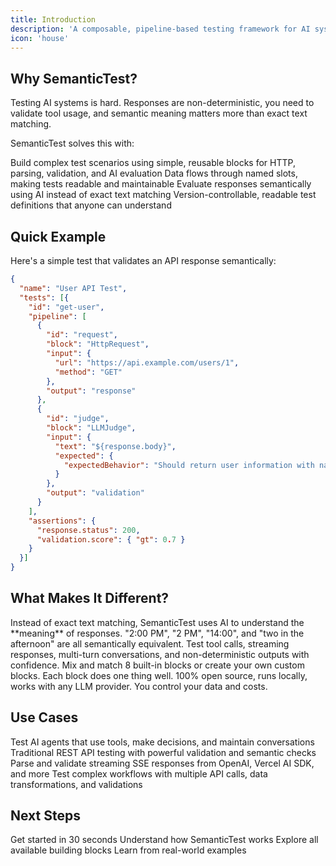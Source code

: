 ---
title: Introduction
description: 'A composable, pipeline-based testing framework for AI systems and APIs'
icon: 'house'
---

## Why SemanticTest?

Testing AI systems is hard. Responses are non-deterministic, you need to validate tool usage, and semantic meaning matters more than exact text matching.

SemanticTest solves this with:

<CardGroup cols={2}>
  <Card
    title="Composable Blocks"
    icon="cubes"
    href="/blocks/overview"
  >
    Build complex test scenarios using simple, reusable blocks for HTTP, parsing, validation, and AI evaluation
  </Card>
  <Card
    title="Pipeline Architecture"
    icon="diagram-project"
    href="/concepts/pipelines"
  >
    Data flows through named slots, making tests readable and maintainable
  </Card>
  <Card
    title="LLM Judge"
    icon="gavel"
    href="/blocks/llm-judge"
  >
    Evaluate responses semantically using AI instead of exact text matching
  </Card>
  <Card
    title="JSON Test Definitions"
    icon="code"
    href="/quickstart"
  >
    Version-controllable, readable test definitions that anyone can understand
  </Card>
</CardGroup>

## Quick Example

Here's a simple test that validates an API response semantically:

```json
{
  "name": "User API Test",
  "tests": [{
    "id": "get-user",
    "pipeline": [
      {
        "id": "request",
        "block": "HttpRequest",
        "input": {
          "url": "https://api.example.com/users/1",
          "method": "GET"
        },
        "output": "response"
      },
      {
        "id": "judge",
        "block": "LLMJudge",
        "input": {
          "text": "${response.body}",
          "expected": {
            "expectedBehavior": "Should return user information with name and email"
          }
        },
        "output": "validation"
      }
    ],
    "assertions": {
      "response.status": 200,
      "validation.score": { "gt": 0.7 }
    }
  }]
}
```

## What Makes It Different?

<AccordionGroup>
  <Accordion title="No More Fragile Exact Matching">
    Instead of exact text matching, SemanticTest uses AI to understand the **meaning** of responses. "2:00 PM", "2 PM", "14:00", and "two in the afternoon" are all semantically equivalent.
  </Accordion>

  <Accordion title="Built for AI Systems">
    Test tool calls, streaming responses, multi-turn conversations, and non-deterministic outputs with confidence.
  </Accordion>

  <Accordion title="Composable & Extensible">
    Mix and match 8 built-in blocks or create your own custom blocks. Each block does one thing well.
  </Accordion>

  <Accordion title="No Vendor Lock-in">
    100% open source, runs locally, works with any LLM provider. You control your data and costs.
  </Accordion>
</AccordionGroup>

## Use Cases

<CardGroup cols={2}>
  <Card title="AI Agent Testing" icon="robot">
    Test AI agents that use tools, make decisions, and maintain conversations
  </Card>
  <Card title="API Testing" icon="server">
    Traditional REST API testing with powerful validation and semantic checks
  </Card>
  <Card title="Streaming Responses" icon="wave-pulse">
    Parse and validate streaming SSE responses from OpenAI, Vercel AI SDK, and more
  </Card>
  <Card title="Integration Testing" icon="link">
    Test complex workflows with multiple API calls, data transformations, and validations
  </Card>
</CardGroup>

## Next Steps

<CardGroup cols={2}>
  <Card
    title="Quickstart"
    icon="rocket"
    href="/quickstart"
  >
    Get started in 30 seconds
  </Card>
  <Card
    title="Core Concepts"
    icon="book"
    href="/concepts/pipelines"
  >
    Understand how SemanticTest works
  </Card>
  <Card
    title="Browse Blocks"
    icon="cube"
    href="/blocks/overview"
  >
    Explore all available building blocks
  </Card>
  <Card
    title="View Examples"
    icon="code"
    href="/examples/basic-api-test"
  >
    Learn from real-world examples
  </Card>
</CardGroup>
